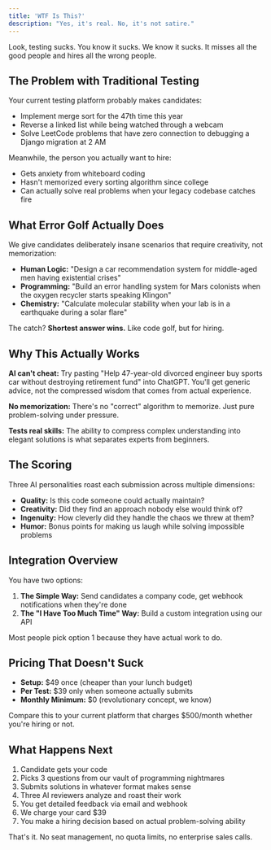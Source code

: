 ```yaml
---
title: 'WTF Is This?'
description: "Yes, it's real. No, it's not satire."
---
```


Look, testing sucks. You know it sucks. We know it sucks. It misses all the good people and hires all the wrong people.

## The Problem with Traditional Testing

Your current testing platform probably makes candidates:
- Implement merge sort for the 47th time this year
- Reverse a linked list while being watched through a webcam
- Solve LeetCode problems that have zero connection to debugging a Django migration at 2 AM

Meanwhile, the person you actually want to hire:
- Gets anxiety from whiteboard coding
- Hasn't memorized every sorting algorithm since college
- Can actually solve real problems when your legacy codebase catches fire

## What Error Golf Actually Does

We give candidates deliberately insane scenarios that require creativity, not memorization:

- **Human Logic:** "Design a car recommendation system for middle-aged men having existential crises"
- **Programming:** "Build an error handling system for Mars colonists when the oxygen recycler starts speaking Klingon"
- **Chemistry:** "Calculate molecular stability when your lab is in a earthquake during a solar flare"

The catch? **Shortest answer wins.** Like code golf, but for hiring.

## Why This Actually Works

**AI can't cheat:** Try pasting "Help 47-year-old divorced engineer buy sports car without destroying retirement fund" into ChatGPT. You'll get generic advice, not the compressed wisdom that comes from actual experience.

**No memorization:** There's no "correct" algorithm to memorize. Just pure problem-solving under pressure.

**Tests real skills:** The ability to compress complex understanding into elegant solutions is what separates experts from beginners.

## The Scoring

Three AI personalities roast each submission across multiple dimensions:
- **Quality:** Is this code someone could actually maintain?
- **Creativity:** Did they find an approach nobody else would think of?
- **Ingenuity:** How cleverly did they handle the chaos we threw at them?
- **Humor:** Bonus points for making us laugh while solving impossible problems

## Integration Overview

You have two options:

1. **The Simple Way:** Send candidates a company code, get webhook notifications when they're done
2. **The "I Have Too Much Time" Way:** Build a custom integration using our API

Most people pick option 1 because they have actual work to do.

## Pricing That Doesn't Suck

- **Setup:** $49 once (cheaper than your lunch budget)
- **Per Test:** $39 only when someone actually submits
- **Monthly Minimum:** $0 (revolutionary concept, we know)

Compare this to your current platform that charges $500/month whether you're hiring or not.

## What Happens Next

1. Candidate gets your code
2. Picks 3 questions from our vault of programming nightmares
3. Submits solutions in whatever format makes sense
4. Three AI reviewers analyze and roast their work
5. You get detailed feedback via email and webhook
6. We charge your card $39
7. You make a hiring decision based on actual problem-solving ability

That's it. No seat management, no quota limits, no enterprise sales calls.